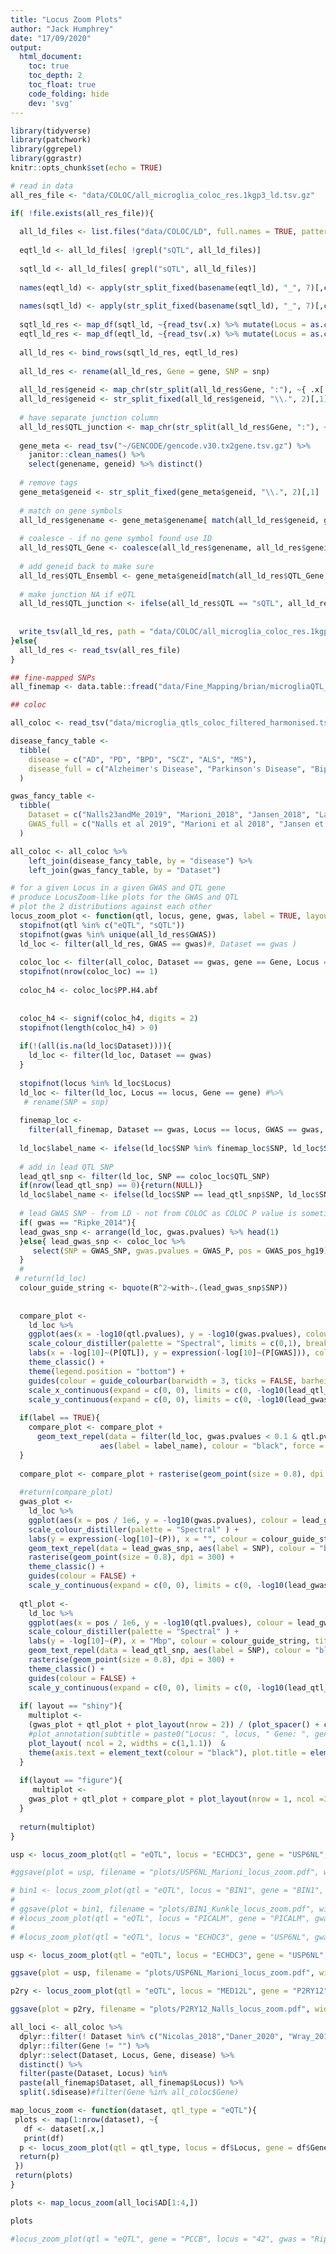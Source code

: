 ```yaml
---
title: "Locus Zoom Plots"
author: "Jack Humphrey"
date: "17/09/2020"
output: 
  html_document:
    toc: true
    toc_depth: 2
    toc_float: true
    code_folding: hide
    dev: 'svg'
---
```


```r
library(tidyverse)
library(patchwork)
library(ggrepel)
library(ggrastr)
knitr::opts_chunk$set(echo = TRUE)
```



```r
# read in data
all_res_file <- "data/COLOC/all_microglia_coloc_res.1kgp3_ld.tsv.gz"

if( !file.exists(all_res_file)){
  
  all_ld_files <- list.files("data/COLOC/LD", full.names = TRUE, pattern = "coloc_results.snp.1kgp3_ld.tsv.gz")
  
  eqtl_ld <- all_ld_files[ !grepl("sQTL", all_ld_files)]
  
  sqtl_ld <- all_ld_files[ grepl("sQTL", all_ld_files)]
  
  names(eqtl_ld) <- apply(str_split_fixed(basename(eqtl_ld), "_", 7)[,c(4,5)], MARGIN = 1, FUN = function(x){ paste(x, collapse = "_")})
  
  names(sqtl_ld) <- apply(str_split_fixed(basename(sqtl_ld), "_", 7)[,c(5,6)], MARGIN = 1, FUN = function(x){ paste(x, collapse = "_")})
  
  sqtl_ld_res <- map_df(sqtl_ld, ~{read_tsv(.x) %>% mutate(Locus = as.character(Locus)) }, .id = "GWAS" ) %>% mutate(QTL = "sQTL")
  eqtl_ld_res <- map_df(eqtl_ld, ~{read_tsv(.x) %>% mutate(Locus = as.character(Locus))}, .id = "GWAS" ) %>% mutate(QTL = "eQTL")
  
  all_ld_res <- bind_rows(sqtl_ld_res, eqtl_ld_res)
  
  all_ld_res <- rename(all_ld_res, Gene = gene, SNP = snp)
  
  all_ld_res$geneid <- map_chr(str_split(all_ld_res$Gene, ":"), ~{ .x[ length(.x) ] })
  all_ld_res$geneid <- str_split_fixed(all_ld_res$geneid, "\\.", 2)[,1]
  
  # have separate junction column
  all_ld_res$QTL_junction <- map_chr(str_split(all_ld_res$Gene, ":"), ~{ paste0(.x[1], ":", .x[2], "-", .x[3])  })
  
  gene_meta <- read_tsv("~/GENCODE/gencode.v30.tx2gene.tsv.gz") %>% 
    janitor::clean_names() %>%
    select(genename, geneid) %>% distinct()
  
  # remove tags
  gene_meta$geneid <- str_split_fixed(gene_meta$geneid, "\\.", 2)[,1]
  
  # match on gene symbols
  all_ld_res$genename <- gene_meta$genename[ match(all_ld_res$geneid, gene_meta$geneid) ]
  
  # coalesce - if no gene symbol found use ID
  all_ld_res$QTL_Gene <- coalesce(all_ld_res$genename, all_ld_res$geneid)
  
  # add geneid back to make sure
  all_ld_res$QTL_Ensembl <- gene_meta$geneid[match(all_ld_res$QTL_Gene, gene_meta$genename)] 
  
  # make junction NA if eQTL
  all_ld_res$QTL_junction <- ifelse(all_ld_res$QTL == "sQTL", all_ld_res$QTL_junction, ".")
  
  
  write_tsv(all_ld_res, path = "data/COLOC/all_microglia_coloc_res.1kgp3_ld.tsv.gz")
}else{
  all_ld_res <- read_tsv(all_res_file)
}

## fine-mapped SNPs
all_finemap <- data.table::fread("data/Fine_Mapping/brian/microgliaQTL_multiGWAS.finemapping_merged.labelled.tsv")

## coloc

all_coloc <- read_tsv("data/microglia_qtls_coloc_filtered_harmonised.tsv.gz")

disease_fancy_table <- 
  tibble(
    disease = c("AD", "PD", "BPD", "SCZ", "ALS", "MS"),
    disease_full = c("Alzheimer's Disease", "Parkinson's Disease", "Bipolar Disorder", "Schizophrenia", "Amyotrophic Lateral Sclerosis", "Multiple Sclerosis" )
  )

gwas_fancy_table <- 
  tibble(
    Dataset = c("Nalls23andMe_2019", "Marioni_2018", "Jansen_2018", "Lambert_2013", "Kunkle_2019", "IMSGC_2019", "Ripke_2014", "Stahl_2019", "Daner_2020", "Nicolas_2018"),
    GWAS_full = c("Nalls et al 2019", "Marioni et al 2018", "Jansen et al 2018", "Lambert et al 2013", "Kunkle et al 2019", "IMSGC et al 2019", "Ripke et al 2014", "Stahl et al 2019", "Daner et al 2020", "Nicolas et al 2018")
  )

all_coloc <- all_coloc %>%
    left_join(disease_fancy_table, by = "disease") %>%
    left_join(gwas_fancy_table, by = "Dataset")

```

```r



# for a given Locus in a given GWAS and QTL gene
# produce LocusZoom-like plots for the GWAS and QTL
# plot the 2 distributions against each other
locus_zoom_plot <- function(qtl, locus, gene, gwas, label = TRUE, layout = "shiny"){
  stopifnot(qtl %in% c("eQTL", "sQTL"))
  stopifnot(gwas %in% unique(all_ld_res$GWAS))
  ld_loc <- filter(all_ld_res, GWAS == gwas)#, Dataset == gwas )
  
  coloc_loc <- filter(all_coloc, Dataset == gwas, gene == Gene, Locus == locus, type == qtl) 
  stopifnot(nrow(coloc_loc) == 1)
  
  coloc_h4 <- coloc_loc$PP.H4.abf
  
  
  coloc_h4 <- signif(coloc_h4, digits = 2)
  stopifnot(length(coloc_h4) > 0)
  
  if(!(all(is.na(ld_loc$Dataset)))){
    ld_loc <- filter(ld_loc, Dataset == gwas)
  }
  
  stopifnot(locus %in% ld_loc$Locus)
  ld_loc <- filter(ld_loc, Locus == locus, Gene == gene) #%>%
   # rename(SNP = snp)
  
  finemap_loc <- 
    filter(all_finemap, Dataset == gwas, Locus == locus, GWAS == gwas, !is.na(label) ) 
  
  ld_loc$label_name <- ifelse(ld_loc$SNP %in% finemap_loc$SNP, ld_loc$SNP, "")
  
  # add in lead QTL SNP
  lead_qtl_snp <- filter(ld_loc, SNP == coloc_loc$QTL_SNP)
  if(nrow(lead_qtl_snp) == 0){return(NULL)}  
  ld_loc$label_name <- ifelse(ld_loc$SNP == lead_qtl_snp$SNP, ld_loc$SNP, ld_loc$label_name)
  
  # lead GWAS SNP - from LD - not from COLOC as COLOC P value is sometimes the combined P rather than the raw GWAS P (Ripke)
  if( gwas == "Ripke_2014"){
  lead_gwas_snp <- arrange(ld_loc, gwas.pvalues) %>% head(1)
  }else{ lead_gwas_snp <- coloc_loc %>%
     select(SNP = GWAS_SNP, gwas.pvalues = GWAS_P, pos = GWAS_pos_hg19)
  }
  # 
 # return(ld_loc)
  colour_guide_string <- bquote(R^2~with~.(lead_gwas_snp$SNP))
  
  
  compare_plot <-
    ld_loc %>%
    ggplot(aes(x = -log10(qtl.pvalues), y = -log10(gwas.pvalues), colour = lead_gwas_ld)) + 
    scale_colour_distiller(palette = "Spectral", limits = c(0,1), breaks = c(0,1), labels = c(0,1) ) +
    labs(x = -log[10]~(P[QTL]), y = expression(-log[10]~(P[GWAS])), colour = colour_guide_string, title = paste0("COLOC PP H4 = ", coloc_h4)) + 
    theme_classic() + 
    theme(legend.position = "bottom") +
    guides(colour = guide_colourbar(barwidth = 3, ticks = FALSE, barheight = 0.5, label.position = "top",label.vjust = -1) ) +
    scale_x_continuous(expand = c(0, 0), limits = c(0, -log10(lead_qtl_snp$qtl.pvalues) + 1)) +
    scale_y_continuous(expand = c(0, 0), limits = c(0, -log10(lead_gwas_snp$gwas.pvalues) + 1))
  
  if(label == TRUE){
    compare_plot <- compare_plot + 
      geom_text_repel(data = filter(ld_loc, gwas.pvalues < 0.1 & qtl.pvalues < 0.1), 
                    aes(label = label_name), colour = "black", force = 10, size = 2.5, box.padding = unit(0.5, "lines"), min.segment.length = 0 )
  }
  
  compare_plot <- compare_plot + rasterise(geom_point(size = 0.8), dpi = 300) 
  
  #return(compare_plot)
  gwas_plot <-
    ld_loc %>%
    ggplot(aes(x = pos / 1e6, y = -log10(gwas.pvalues), colour = lead_gwas_ld)) + 
    scale_colour_distiller(palette = "Spectral" ) +
    labs(y = expression(-log[10]~(P)), x = "", colour = colour_guide_string, title = coloc_loc$disease_full, subtitle = coloc_loc$GWAS_full ) + 
    geom_text_repel(data = lead_gwas_snp, aes(label = SNP), colour = "black", direction = "x", hjust = 0, nudge_x = 0.3, size = 2.5  ) +
    rasterise(geom_point(size = 0.8), dpi = 300) + 
    theme_classic() +
    guides(colour = FALSE) +
    scale_y_continuous(expand = c(0, 0), limits = c(0, -log10(lead_gwas_snp$gwas.pvalues) + 1))
  
  qtl_plot <-
    ld_loc %>%
    ggplot(aes(x = pos / 1e6, y = -log10(qtl.pvalues), colour = lead_gwas_ld)) + 
    scale_colour_distiller(palette = "Spectral" ) +
    labs(y = -log[10]~(P), x = "Mbp", colour = colour_guide_string, title = paste0("MiGA ", qtl, " - ", gene)) + 
    geom_text_repel(data = lead_qtl_snp, aes(label = SNP), colour = "black", direction = "x", hjust = 0, nudge_x = 0.3, size  = 2.5 ) +
    rasterise(geom_point(size = 0.8), dpi = 300) + 
    theme_classic() +
    guides(colour = FALSE) +
    scale_y_continuous(expand = c(0, 0), limits = c(0, -log10(lead_qtl_snp$qtl.pvalues) + 1))
  
  if( layout == "shiny"){
    multiplot <- 
    (gwas_plot + qtl_plot + plot_layout(nrow = 2)) / (plot_spacer() + compare_plot + plot_spacer() + plot_layout(ncol=1, heights = c(0.1, 0.9, 0)) ) +  
    #plot_annotation(subtitle = paste0("Locus: ", locus, " Gene: ", gene), subsubtitle = paste0("GWAS: ", gwas) ) +
    plot_layout( ncol = 2, widths = c(1,1.1))  &
    theme(axis.text = element_text(colour = "black"), plot.title = element_text(size = 10), plot.subtitle = element_text(size = 7.5)) 
  }
  
  if(layout == "figure"){
     multiplot <- 
    gwas_plot + qtl_plot + compare_plot + plot_layout(nrow = 1, ncol =3)
  }
  
  return(multiplot)
}

usp <- locus_zoom_plot(qtl = "eQTL", locus = "ECHDC3", gene = "USP6NL", gwas = "Marioni_2018", layout = "figure")

#ggsave(plot = usp, filename = "plots/USP6NL_Marioni_locus_zoom.pdf", width = 6, height = 4.5)
```


```r

# bin1 <- locus_zoom_plot(qtl = "eQTL", locus = "BIN1", gene = "BIN1", gwas = "Kunkle_2019")
# 
# ggsave(plot = bin1, filename = "plots/BIN1_Kunkle_locus_zoom.pdf", width = 6, height = 4.5)
# #locus_zoom_plot(qtl = "eQTL", locus = "PICALM", gene = "PICALM", gwas = "Kunkle_2019")
# 
# #locus_zoom_plot(qtl = "eQTL", locus = "ECHDC3", gene = "USP6NL", gwas = "Kunkle_2019")

usp <- locus_zoom_plot(qtl = "eQTL", locus = "ECHDC3", gene = "USP6NL", gwas = "Marioni_2018", layout = "figure")

ggsave(plot = usp, filename = "plots/USP6NL_Marioni_locus_zoom.pdf", width = 9, height = 3)

p2ry <- locus_zoom_plot(qtl = "eQTL", locus = "MED12L", gene = "P2RY12", gwas = "Nalls23andMe_2019", layout = "figure")

ggsave(plot = p2ry, filename = "plots/P2RY12_Nalls_locus_zoom.pdf", width = 9, height = 3)


```


```r
all_loci <- all_coloc %>% 
  dplyr::filter(! Dataset %in% c("Nicolas_2018","Daner_2020", "Wray_2018"), QTL == "MiGA eQTL", PP.H4.abf > 0.5 ) %>% 
  dplyr::filter(Gene != "") %>%  
  dplyr::select(Dataset, Locus, Gene, disease) %>% 
  distinct() %>% 
  filter(paste(Dataset, Locus) %in% 
  paste(all_finemap$Dataset, all_finemap$Locus)) %>%
  split(.$disease)#filter(Gene %in% all_coloc$Gene)

```



```r
map_locus_zoom <- function(dataset, qtl_type = "eQTL"){
 plots <- map(1:nrow(dataset), ~{
   df <- dataset[.x,]
   print(df)
  p <- locus_zoom_plot(qtl = qtl_type, locus = df$Locus, gene = df$Gene, gwas = df$Dataset, layout = "figure")
  return(p)
 })
 return(plots)
}

plots <- map_locus_zoom(all_loci$AD[1:4,])

plots

```


```r
#locus_zoom_plot(qtl = "eQTL", gene = "PCCB", locus = "42", gwas = "Ripke_2014")
```

